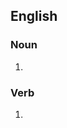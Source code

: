 ==English==

===Noun===
{{en-noun}}

# {{obsolete spelling of|en|craft}}

===Verb===
{{en-verb|craft}}

# {{obsolete spelling of|en|craft}}